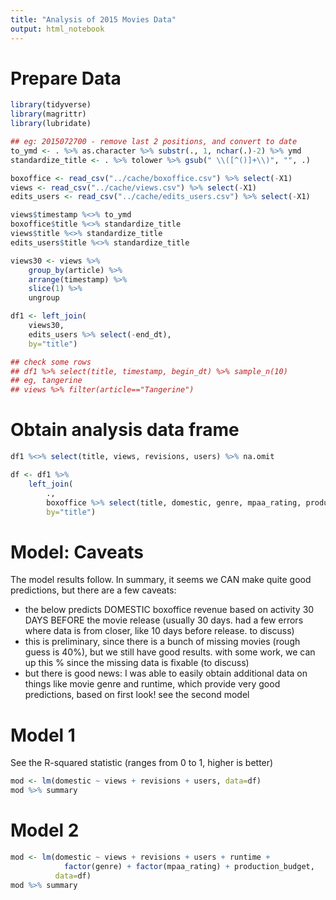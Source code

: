 ```yaml
---
title: "Analysis of 2015 Movies Data"
output: html_notebook
---
```


# Prepare Data
```r
library(tidyverse)
library(magrittr)
library(lubridate)

## eg: 2015072700 - remove last 2 positions, and convert to date
to_ymd <- . %>% as.character %>% substr(., 1, nchar(.)-2) %>% ymd
standardize_title <- . %>% tolower %>% gsub(" \\([^()]+\\)", "", .)
```

```r
boxoffice <- read_csv("../cache/boxoffice.csv") %>% select(-X1)
views <- read_csv("../cache/views.csv") %>% select(-X1)
edits_users <- read_csv("../cache/edits_users.csv") %>% select(-X1)
```

```r
views$timestamp %<>% to_ymd
boxoffice$title %<>% standardize_title
views$title %<>% standardize_title
edits_users$title %<>% standardize_title
```

```r
views30 <- views %>%
    group_by(article) %>%
    arrange(timestamp) %>%
    slice(1) %>%
    ungroup

df1 <- left_join(
    views30,
    edits_users %>% select(-end_dt),
    by="title") 
```

```r
## check some rows
## df1 %>% select(title, timestamp, begin_dt) %>% sample_n(10)
## eg, tangerine
## views %>% filter(article=="Tangerine")
```

# Obtain analysis data frame
```r
df1 %<>% select(title, views, revisions, users) %>% na.omit

df <- df1 %>%
    left_join(
        .,
        boxoffice %>% select(title, domestic, genre, mpaa_rating, production_budget, runtime),
        by="title")
```
# Model: Caveats
The model results follow. In summary, it seems we CAN make quite good predictions, but there are a few caveats:

* the below predicts DOMESTIC boxoffice revenue based on activity 30 DAYS BEFORE the movie release (usually 30 days. had a few errors where data is from closer, like 10 days before release. to discuss)
* this is preliminary, since there is a bunch of missing movies (rough guess is 40%), but we still have good results. with some work, we can up this % since the missing data is fixable (to discuss)
* but there is good news: I was able to easily obtain additional data on things like movie genre and runtime, which provide very good predictions, based on first look! see the second model



# Model 1
See the R-squared statistic (ranges from 0 to 1, higher is better)

```r
mod <- lm(domestic ~ views + revisions + users, data=df)
mod %>% summary
```

# Model 2
```r
mod <- lm(domestic ~ views + revisions + users + runtime +
            factor(genre) + factor(mpaa_rating) + production_budget,
          data=df)
mod %>% summary
```
